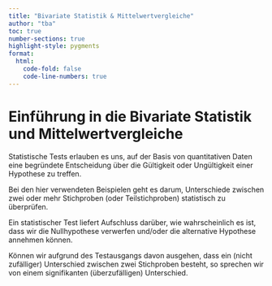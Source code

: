 ```yaml
---
title: "Bivariate Statistik & Mittelwertvergleiche"
author: "tba"
toc: true
number-sections: true
highlight-style: pygments
format:
  html:
    code-fold: false
    code-line-numbers: true
---
```


# Einführung in die Bivariate Statistik und Mittelwertvergleiche


Statistische Tests erlauben es uns, auf der Basis von quantitativen Daten
eine begründete Entscheidung über die Gültigkeit oder Ungültigkeit
einer Hypothese zu treffen.

Bei den hier verwendeten Beispielen geht es darum, Unterschiede zwischen
zwei oder mehr Stichproben (oder Teilstichproben) statistisch zu überprüfen.

Ein statistischer Test liefert Aufschluss darüber, wie wahrscheinlich es ist,
dass wir die Nullhypothese verwerfen und/oder die alternative Hypothese
annehmen können.

Können wir aufgrund des Testausgangs davon ausgehen, dass ein (nicht
zufälliger) Unterschied zwischen zwei Stichproben besteht, so sprechen wir
von einem signifikanten (überzufälligen) Unterschied.